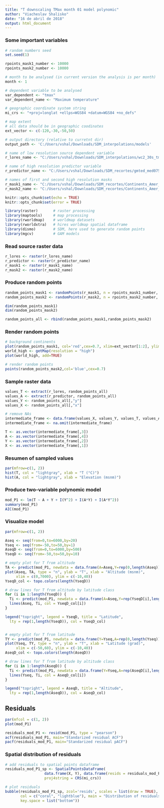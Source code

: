 ---
title: "T downscaling TMax month 01 model polynomic"
author: "Viacheslav Shalisko"
date: "16 de abril de 2018"
output: html_document
---

### Some important variables

```{r set-variables}
# random numbers seed
set.seed(1)

rpoints_mask1_number <- 10000
rpoints_mask2_number <- 10000

# month to be analysed (in current version the analysis is per month)
month <- 1

# dependent variable to be analysed
var_dependent <- "tmax"
var_dependent_name <- "Maximum temperature"

# geographic coordinate system string
mi_crs <- "+proj=longlat +ellps=WGS84 +datum=WGS84 +no_defs"

# map extent
# all data should be in geographic coodinates
ext_vector <- c(-120,-30,-50,50)

# output directory (relative to curretnt dir)
output_path <- 'C:/Users/vshal/Downloads/SDM_interpolations/models'

# name of low resolution source dependent variable
r_lores_name <- "C:/Users/vshal/Downloads/SDM_interpolations/wc2_30s_tmax_01_Amer_F1.tif"

# name of high resolution predictor variable
r_predictor_name <- "C:/Users/vshal/Downloads/SDM_recortes/gmted_med075_Amer.tif"

# names of first and second high resolution masks
r_mask1_name <- "C:/Users/vshal/Downloads/SDM_recortes/Continents_Amer_S1a.tif"
r_mask2_name <- "C:/Users/vshal/Downloads/SDM_recortes/Continents_Amer_S2a.tif"

```

```{r load-libs}
knitr::opts_chunk$set(echo = TRUE)
knitr::opts_chunk$set(error = TRUE)

library(raster)       # raster processing
library(maptools)     # map processing
library(rworldmap)    # worldmap datasets
library(rworldxtra)   # hires worldmap spatial dataframe
library(dismo)        # SDM, here used to generate random points
library(mgcv)         # GAM models
```

### Read source raster data

```{r read-rasters}
r_lores <- raster(r_lores_name)
r_predictor <- raster(r_predictor_name)
r_mask1 <- raster(r_mask1_name)
r_mask2 <- raster(r_mask2_name)
```

### Produce random points

```{r generate-sampling-points, cache=TRUE}
random_points_mask1 <- randomPoints(r_mask1, n = rpoints_mask1_number, tryf = 3)
random_points_mask2 <- randomPoints(r_mask2, n = rpoints_mask2_number, tryf = 5)

dim(random_points_mask1)
dim(random_points_mask2)

random_points_all <- rbind(random_points_mask1,random_points_mask2)
```

### Render random points

```{r data-visualization, fig.width=12, fig.height=14}
# background continents
plot(random_points_mask1, col='red',cex=0.7, xlim=ext_vector[1:2], ylim=ext_vector[3:4], axes=TRUE)
world_high <- getMap(resolution = "high")
plot(world_high, add=TRUE)

# render random points
points(random_points_mask2,col='blue',cex=0.7)
```

### Sample raster data

```{r sample-rasters, cache=TRUE}

values_T <- extract(r_lores, random_points_all)
values_A <- extract(r_predictor, random_points_all)
values_Y <- random_points_all[,"y"]
values_X <- random_points_all[,"x"]

# remove NAs
intermediate_frame <- data.frame(values_X, values_Y, values_T, values_A)
intermediate_frame <- na.omit(intermediate_frame)

T <- as.vector(intermediate_frame[,3])
A <- as.vector(intermediate_frame[,4])
Y <- as.vector(intermediate_frame[,2])
X <- as.vector(intermediate_frame[,1])
```

### Resumen of sampled values

```{r data-summary, fig.width=12}
par(mfrow=c(1, 2))
hist(T, col = "lightgray", xlab = "T (°C)")
hist(A, col = "lightgray", xlab = "Elevation (msnm)")
```

### Produce two-variable polynomic model

```{r model, fig.width=12, fig.height=14}
mod_P1 <- lm(T ~ A + Y + I(Y^2) + I(A*Y) + I(A*Y^2))
summary(mod_P1)
AIC(mod_P1)
```

### Visualize model

```{r model-vis, fig.width=12, fig.height=8}
par(mfrow=c(1, 2))

Aseq <- seq(from=0,to=6000,by=20)
Yseq <- seq(from=-50,to=50,by=1)
AseqD <- seq(from=0,to=6000,by=500)
YseqD <- seq(from=-50,to=50,by=10)

# empty plot for T from altitude  
TA <- predict(mod_P1, newdata = data.frame(A=Aseq,Y=rep(0,length(Aseq))))
plot(Aseq, TA, type = "n", ylab = "T", xlab = "Altitude (msnm)",
     xlim = c(0,7000), ylim = c(-10,40))
YseqD_col <- topo.colors(length(YseqD))

# draw lines for T from altitude by latitude class
for (i in 1:length(YseqD)) {
  Ti <- predict(mod_P1, newdata = data.frame(A=Aseq,Y=rep(YseqD[i],length(Aseq))))
  lines(Aseq, Ti, col = YseqD_col[i])
}

legend("topright", legend = YseqD, title = "Latitude",
  lty = rep(1,length(YseqD)), col = YseqD_col)


# empty plot for T from latitude  
TY <- predict(mod_P1, newdata = data.frame(Y=Yseq,A=rep(0,length(Yseq))))
plot(Yseq, TY, type = "n", ylab = "T", xlab = "Latitude (grad)",
     xlim = c(-50,60), ylim = c(-10,40))
AseqD_col <- topo.colors(length(AseqD))

# draw lines for T from latitude by altitude class
for (i in 1:length(AseqD)) {
  Ti <- predict(mod_P1, newdata = data.frame(Y=Yseq,A=rep(AseqD[i],length(Yseq))))
  lines(Yseq, Ti, col = AseqD_col[i])
}

legend("topright", legend = AseqD, title = "Altitude",
  lty = rep(1,length(AseqD)), col = AseqD_col)
```

## Residuals

```{r resiuals-vis, fig.width=12, fig.height=8}
par(mfcol = c(1, 2))
plot(mod_P1)

residuals_mod_P1 <- resid(mod_P1, type = "pearson")
acf(residuals_mod_P1, main="Standarized residual ACF")
pacf(residuals_mod_P1, main="Standarized residual pACF")

```

### Spatial distribution of residuals

```{r residuals-map, fig.width=12, fig.height=14}
# add residuals to spatial points dataframe
residuals_mod_P1_sp <- SpatialPointsDataFrame(
                  data.frame(X, Y), data.frame(resids = residuals_mod_P1),
                  proj4string = CRS(mi_crs))

# plot residuals
bubble(residuals_mod_P1_sp, zcol='resids', scales = list(draw = TRUE),
       col = c("coral", "lightblue"), main = "Distribution of residuals",
       key.space = list("bottom"))
```

